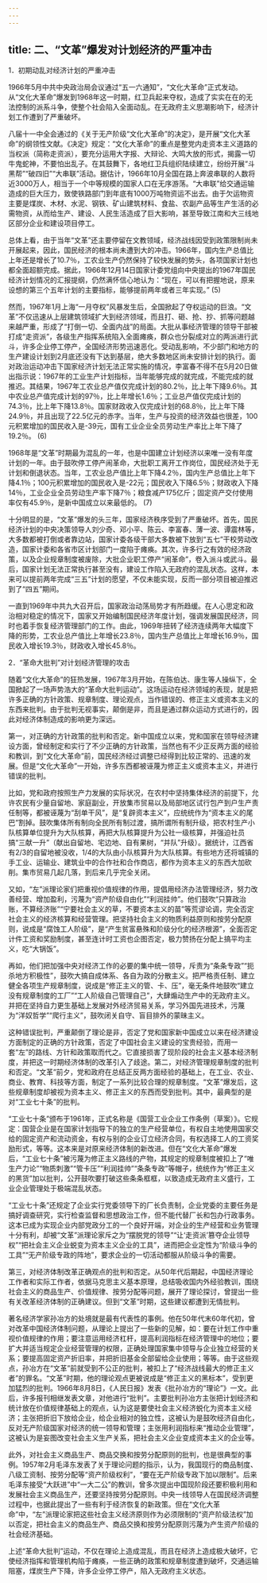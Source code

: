 ```yaml
---
---
---
```

title: 二、“文革”爆发对计划经济的严重冲击
---





1．初期动乱对经济计划的严重冲击


1966年5月中共中央政治局会议通过“五一六通知”，“文化大革命”正式发动。从“文化大革命”爆发到1968年这一时期，红卫兵起来夺权，造成了实实在在的无法控制的派系斗争，使整个社会陷入全面动乱。在无政府主义思潮影响下，经济计划工作遭到了严重破坏。

八届十一中全会通过的《关于无产阶级“文化大革命”的决定》，是开展“文化大革命”的纲领性文献。《决定》规定：“文化大革命”的重点是整党内走资本主义道路的当权派（简称走资派），要充分运用大字报、大辩论、大鸣大放的形式，揭露一切牛鬼蛇神，不要怕出乱子。在其鼓舞下，各地红卫兵组织陆续建立，纷纷开展“斗黑帮”“破四旧”“大串联”活动。据估计，1966年10月全国在路上奔波串联的人数将近3000万人，相当于一个中等规模的国家人口在无序游荡。“大串联”给交通运输造成的巨大压力，致使铁路部门到年底有1000万吨物资运不出去。由于欠运物资主要是煤炭、木材、水泥、钢铁、矿山建筑材料、食盐、农副产品等生产生活的必需物资，从而给生产、建设、人民生活造成了巨大影响，甚至导致江南和大三线地区部分企业和建设项目停工。

总体上看，由于当年“文革”还主要停留在文教领域，经济战线因受到政策限制尚未开展起来，因此，国民经济的根本尚未遭到大的冲击。1966年，国内生产总值比上年还是增长了10.7％，工农业生产仍然保持了较快发展的势头，各项国家计划也都全面超额完成。据此，1966年12月14日国家计委党组向中央提出的1967年国民经济计划情况的汇报提纲，仍然满怀信心地认为：“现在，可以有把握地说，原来设想的第三个五年计划的主要指标，能够提前两年或者三年实现。” (5)

然而，1967年1月上海“一月夺权”风暴发生后，全国掀起了夺权运动的巨浪。“文革”不仅迅速从上层建筑领域扩大到经济领域，而且打、砸、抢、抄、抓等问题越来越严重，形成了“打倒一切、全面内战”的局面。大批从事经济管理的领导干部被打成“走资派”，各级生产指挥系统陷入全面瘫痪，群众也分裂成对立的两派进行武斗，许多企业停工停产，全国经济形势迅速恶化。受动乱影响，不少部门和地方的生产建设计划到2月底还没有下达到基层，绝大多数地区尚未安排计划的执行。面对政治运动冲击下国家经济计划无法正常实施的情况，李富春不得不在5月20日做出指示说：1967年的工业生产计划指标，当年能够完成的就完成，不能完成的就推迟。其结果，1967年工农业总产值仅完成计划的80.2％，比上年下降9.6％。其中农业总产值完成计划的97％，比上年增长1.6％；工业总产值仅完成计划的74.3％，比上年下降13.8％。国家财政收入仅完成计划的68.8％，比上年下降24.9％，并且出现了22.5亿元的赤字。当年，生产与投资的经济效益也很差，100元积累增加的国民收入是-39元，国有工业企业全员劳动生产率比上年下降了19.2％。 (6)

1968年是“文革”时期最为混乱的一年，也是中国建立计划经济以来唯一没有年度计划的一年。由于鼓吹停工停产闹革命，大批职工离开工作岗位，国民经济处于无计划和倒退状态。当年，工农业总产值比上年下降4.2％，国内生产总值比上年下降4.1％；100元积累增加的国民收入是-22元；国民收入下降6.5％；财政收入下降14％，工业企业全员劳动生产率下降7％；粮食减产175亿斤；固定资产交付使用率仅有45.9％，是新中国成立以来最低的。 (7)

十分明显的是，“文革”爆发的头三年，国家经济秩序受到了严重破坏。首先，国民经济计划的中央决策领导人刘少奇、邓小平、陈云、李富春、薄一波、谭震林等，大多数都被打倒或者靠边站，国家计委各级干部大多数被下放到“五七”干校劳动改造，国家计委和各省市区计划部门一度陷于瘫痪。其次，许多行之有效的经济政策，以及企业规章制度被废除，大批企业职工停产“闹革命”，卷入派斗或武斗。最后，国家计划无法正常执行甚至没有，建设工作陷入无政府的混乱状态。这样，本来可以提前两年完成“三五”计划的愿望，不仅未能实现，反而一部分项目被迫推迟到了“四五”期间。

一直到1969年中共九大召开后，国家政治动荡局势才有所趋缓。在人心思定和政治相对稳定的情况下，国家又开始编制国民经济年度计划，强调发展国民经济，同时也着手恢复经济管理部门的工作。由此，1969年扭转了经济连续两年大幅度下降的形势，工农业总产值比上年增长23.8％，国内生产总值比上年增长16.9％，国民收入增长19.3％，财政收入增长45.8％。





2．“革命大批判”对计划经济管理的攻击


随着“文化大革命”的狂热发展，1967年3月开始，在陈伯达、康生等人操纵下，全国掀起了一场声势浩大的“革命大批判运动”。这场运动在经济领域的表现，就是把许多正确的方针政策、规章制度、理论观点，当作错误的、修正主义或资本主义的东西来批判。由于批判无视事实，颠倒是非，而且是通过群众运动方式进行的，因此对经济体制造成的影响更为深远。

第一，对正确的方针政策的批判和否定。新中国成立以来，党和国家在领导经济建设方面，曾经制定和实行了不少正确的方针政策，当然也有不少正反两方面的经验和教训，到“文化大革命”前，国民经济经过调整已经得到比较正常的、迅速的发展。但是“文化大革命”一开始，许多东西都被诬蔑为修正主义或资本主义，并进行错误的批判。

比如，党和政府按照生产力发展的实际状况，在农村中坚持集体经济的前提下，允许农民有少量自留地、家庭副业，开放集市贸易以及局部地区试行包产到户生产责任制等，都被诬蔑为“刮单干风”，是“复辟资本主义”，应统统作为“资本主义的尾巴”割掉。鼓吹集体所有制向全民所有制过渡，搞所谓所有制升级，把农村生产小队核算单位提升为大队核算，再把大队核算提升为公社一级核算，并强迫社员搞“三献一升”（献出自留地、宅边地、自有果树，“并队”升级）。据统计，江西省有2/3的自留地被没收，1/4的大队由小队核算升为大队核算。有些地方还将城镇的手工业、运输业、建筑业中的合作社和合作商店，都作为资本主义的东西大加砍削。集市贸易几起几落，到后来几乎完全关闭。

又如，“左”派理论家们把重视价值规律的作用，提倡用经济办法管理经济，努力改善经营、增加盈利，污蔑为“资产阶级自由化”“利润挂帅”。他们鼓吹“只算政治账，不算经济账”“宁要社会主义的草，不要资本主义的苗”等荒谬论调，完全否定社会主义的经济核算和经营管理。把坚持社会主义的物质利益原则和按劳分配原则，说成是“腐蚀工人阶级”，是“产生贫富悬殊和阶级分化的经济根源”，全面否定计件工资和奖励制度，甚至连计时工资也企图否定，极力赞扬在分配上搞平均主义，吃“大锅饭”。

再如，他们把加强中央对经济工作的必要的集中统一领导，斥责为“条条专政”“扼杀地方积极性”，鼓吹大搞自成体系、各自为政的分散主义。把严格责任制、建立健全各项生产规章制度，说成是“修正主义的管、卡、压”，毫无条件地鼓吹“建立没有规章制度的工厂”“工人阶级自己管理自己”，大肆煽动生产中的无政府主义。并把在坚持自力更生基础上发展对外经济贸易关系，学习外国先进技术，污蔑为“洋奴哲学”“爬行主义”，鼓吹闭关自守、盲目排外的蒙昧主义。

这种错误批判，严重颠倒了理论是非，否定了党和国家新中国成立以来在经济建设方面制定的正确的方针政策，否定了中国社会主义建设的宝贵经验，而用一套“左”的路线、方针和政策取而代之。它直接损害了现阶段的社会主义基本经济制度，并把这一时期经济体制的改革引入了歧途。第二，对经济管理规章制度的批判和否定。“文革”前夕，党和政府在总结正反两方面经验的基础上，在工业、农业、商业、教育、科技等方面，制定了一系列比较合理的规章制度。“文革”爆发后，这些规章制度却被视为资本主义、修正主义的东西而受到批判。其中，最典型的是对“工业七十条”的批判。

“工业七十条”颁布于1961年，正式名称是《国营工业企业工作条例（草案）》。它规定：国营企业是在国家计划指导下的独立的生产经营单位，有权自主地使用国家交给的固定资产和流动资金，有权与别的企业订立经济合同，有权选择工人的工资奖励形式，等等。这本来是对原来经济体制的新改进。但在“文化大革命”爆发后，“工业七十条”被污蔑为修正主义路线的产物，其规定的规章制度被扣上了“唯生产力论”“物质刺激”“管卡压”“利润挂帅”“条条专政”等帽子，统统作为“修正主义的黑货”加以批判，公开鼓吹要打破这些条条框框，以致造成无政府主义盛行，工业企业管理处于极端混乱状态。

“工业七十条”还规定了企业实行党委领导下的厂长负责制，企业党委的主要任务是搞好调查研究，实行检查监督和思想政治工作，但不能代替厂长和包办行政事务。这本已成为实现企业内部党政分工的一个良好开端，对企业的生产经营和业务管理十分有利，却被“文革”派理论家斥之为“摆脱党的领导”“让‘走资派’篡夺企业领导权”“把社会主义企业蜕变为资本主义企业的工具”，进而把企业定性为“阶级斗争的工具”“无产阶级专政的阵地”，要求企业的一切活动都服从阶级斗争的需要。

第三，对经济体制改革正确观点的批判和否定。从50年代后期起，中国经济理论工作者和实际工作者，依据马克思主义基本原理，总结吸收国内外经验教训，围绕社会主义的商品生产、价值规律、按劳分配等问题，展开了理论探讨，曾提出一些有关改革经济体制的正确建议。但到“文革”时期，这些建议都遭到无情批判。

著名经济学家孙冶方的处境就是最有代表性的事例。他在50年代末60年代初，曾对改革中国经济体制问题，从理论上提出了一些新的见解，如：要在计划工作中重视价值规律的作用；要注意运用经济杠杆，提高利润指标在经济管理中的地位；要扩大并适当规定企业经营管理的权限，正确处理国家集中领导与企业独立经营的关系；要提高固定资产折旧率，并把折旧基金全部留给企业使用；等等。由于这些观点，孙冶方在“文革”前就受到不公正的批判，被扣上了“经济战线最大的修正主义者”的罪名。“文革”时期，他的理论观点更被说成是“修正主义的黑标本”，受到更加猛烈的批判。1966年8月8日，《人民日报》发表《批孙冶方的“理论”》一文。此后，许多报刊相继发表文章，对他进行“批判”。主要批判孙冶方主张把计划经济和统计放在价值规律基础上的观点，认为这是要使社会主义经济蜕化为资本主义经济；主张把折旧下放给企业，给企业相对的独立性，这被认为是鼓吹经济自由化，反对无产阶级国家对经济的统一领导和管理；主张用利润指标来“推动企业管理”，这被认为是妄图改变社会主义生产关系，把社会主义企业变成资本主义的企业等。

此外，对社会主义商品生产、商品交换和按劳分配原则的批判，也是很典型的事例。1957年2月毛泽东发表了关于理论问题的指示，认为，我国现行的商品制度、八级工资制、按劳分配等“资产阶级权利”，“要在无产阶级专政下加以限制”。后来毛泽东接受“大跃进”中“一大二公”的教训，曾多次提出中国现阶段还要积极利用和发展社会主义商品生产，还要坚持按劳分配原则。中央一线领导人在国民经济调整过程中，也据此提出了一些有利于经济恢复的新政策。但在“文化大革命”中，“左”派理论家把这些社会主义经济原则作为必须限制的“资产阶级法权”加以否定，把社会主义的商品生产、商品交换和按劳分配原则污蔑为产生资产阶级的社会经济基础。

上述“革命大批判”运动，不仅在理论上造成混乱，而且在经济上造成极大破坏，它使经济指挥和管理机构陷于瘫痪，一些正确的政策和规章制度遭到破坏，交通运输阻塞，煤炭生产下降，许多企业停工停产，陷入无政府主义状态。